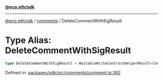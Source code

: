 [**@ecp.eth/sdk**](../../index.mdx)

***

[@ecp.eth/sdk](/sdk-reference/index.mdx) / [comments](/sdk-reference/comments/index.mdx) / DeleteCommentWithSigResult

# Type Alias: DeleteCommentWithSigResult

```ts
type DeleteCommentWithSigResult = WaitableWriteContractHelperResult<CommentManagerABIType, "CommentDeleted">;
```

Defined in: [packages/sdk/src/comments/comment.ts:362](https://github.com/ecp-eth/comments-monorepo/blob/main/packages/sdk/src/comments/comment.ts#L362)
